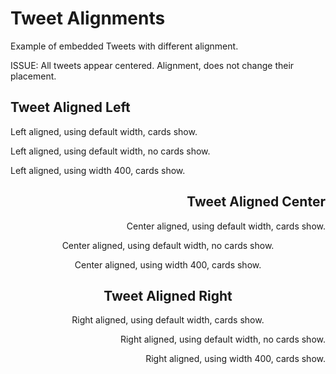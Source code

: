 # Tweet Alignments

Example of embedded Tweets with different alignment.

ISSUE: All tweets appear centered. Alignment, does not change their placement.

## Tweet Aligned Left

Left aligned, using default width, cards show.

<Tweet id="1517005624814493696" align="left" cards="show"/>

Left aligned, using default width, no cards show.

<Tweet id="1517005624814493696" align="left"/>

Left aligned, using width 400, cards show.

<Tweet id="1517005624814493696" width="400" align="right" cards="show"/>

## Tweet Aligned Center


Center aligned, using default width, cards show.

<Tweet id="1517005624814493696" align="center" cards="show"/>

Center aligned, using default width, no cards show.

<Tweet id="1517005624814493696" align="center"/>

Center aligned, using width 400, cards show.

<Tweet id="1517005624814493696" width="400" align="center" cards="show"/>

## Tweet Aligned Right


Right aligned, using default width, cards show.

<Tweet id="1517005624814493696" align="right" cards="show"/>

Right aligned, using default width, no cards show.

<Tweet id="1517005624814493696" align="right"/>

Right aligned, using width 400, cards show.

<Tweet id="1517005624814493696" width="400" align="right" cards="show"/>
